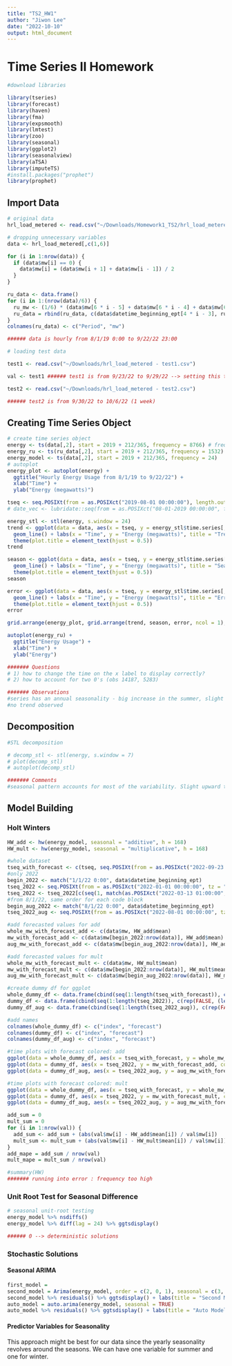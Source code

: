 ```yaml
---
title: "TS2_HW1"
author: "Jiwon Lee"
date: "2022-10-10"
output: html_document
---
```


# Time Series II Homework

```r
#download libraries

library(tseries)
library(forecast)
library(haven)
library(fma)
library(expsmooth)
library(lmtest)
library(zoo)
library(seasonal)
library(ggplot2)
library(seasonalview)
library(aTSA)
library(imputeTS)
#install.packages("prophet")
library(prophet)
```


## Import Data

```r
# original data
hrl_load_metered <- read.csv("~/Downloads/Homework1_TS2/hrl_load_metered.csv")

# dropping unnecessary variables
data <- hrl_load_metered[,c(1,6)]

for (i in 1:nrow(data)) {
  if (data$mw[i] == 0) {
    data$mw[i] = (data$mw[i + 1] + data$mw[i - 1]) / 2
  }
}

ru_data <- data.frame()
for (i in 1:(nrow(data)/6)) {
  ru_mw <- (1/6) * (data$mw[6 * i - 5] + data$mw[6 * i - 4] + data$mw[6 * i - 3] + data$mw[6 * i - 2] + data$mw[6 * i - 1] + data$mw[6 * i])
  ru_data = rbind(ru_data, c(data$datetime_beginning_ept[4 * i - 3], ru_mw))
}
colnames(ru_data) <- c("Period", "mw")

###### data is hourly from 8/1/19 0:00 to 9/22/22 23:00

# loading test data

test1 <- read.csv("~/Downloads/hrl_load_metered - test1.csv")

val <- test1 ###### test1 is from 9/23/22 to 9/29/22 --> setting this to validation (1 week)

test2 <- read.csv("~/Downloads/hrl_load_metered - test2.csv")

###### test2 is from 9/30/22 to 10/6/22 (1 week)
```

## Creating Time Series Object

```r
# create time series object
energy <- ts(data[,2], start = 2019 + 212/365, frequency = 8766) # frequency = 24 hours * 365.25 days in a year
energy_ru <- ts(ru_data[,2], start = 2019 + 212/365, frequency = 1532)
energy_model <- ts(data[,2], start = 2019 + 212/365, frequency = 24)
# autoplot
energy_plot <- autoplot(energy) +
  ggtitle("Hourly Energy Usage from 8/1/19 to 9/22/22") +
  xlab("Time") +
  ylab("Energy (megawatts)")

tseq <- seq.POSIXt(from = as.POSIXct("2019-08-01 00:00:00"), length.out = nrow(data), by = "hours")
# date_vec <- lubridate::seq(from = as.POSIXct("08-01-2019 00:00:00", format = "%m-%d-%Y %h:%m:%s"), to = as.POSIXct("09-22-2022 23:00:00", format = "%m-%d-%y %h:%m:%s"), by = "4 hr")

energy_stl <- stl(energy, s.window = 24)
trend <- ggplot(data = data, aes(x = tseq, y = energy_stl$time.series[,"trend"])) + 
  geom_line() + labs(x = "Time", y = "Energy (megawatts)", title = "Trend of Hourly Energy Usage") + 
  theme(plot.title = element_text(hjust = 0.5))
trend

season <- ggplot(data = data, aes(x = tseq, y = energy_stl$time.series[,"seasonal"])) + 
  geom_line() + labs(x = "Time", y = "Energy (megawatts)", title = "Seasonality of Hourly Energy Usage") + 
  theme(plot.title = element_text(hjust = 0.5))
season

error <- ggplot(data = data, aes(x = tseq, y = energy_stl$time.series[,"remainder"])) + 
  geom_line() + labs(x = "Time", y = "Energy (megawatts)", title = "Error of Hourly Energy Usage") + 
  theme(plot.title = element_text(hjust = 0.5))
error

grid.arrange(energy_plot, grid.arrange(trend, season, error, ncol = 1), ncol = 2)

autoplot(energy_ru) +
  ggtitle("Energy Usage") +
  xlab("Time") +
  ylab("Energy")

####### Questions
# 1) how to change the time on the x label to display correctly? 
# 2) how to account for two 0's (obs 14187, 5283)

####### Observations
#series has an annual seasonality - big increase in the summer, slight increase in the winter
#no trend observed

```

## Decomposition

```r
#STL decomposition

# decomp_stl <- stl(energy, s.window = 7)
# plot(decomp_stl)
# autoplot(decomp_stl)

####### Comments
#seasonal pattern accounts for most of the variability. Slight upward trend but considering the length of the bar, it does not account for much variability in the data.
```

## Model Building

### Holt Winters 
```r
HW_add <- hw(energy_model, seasonal = "additive", h = 168)
HW_mult <- hw(energy_model, seasonal = "multiplicative", h = 168)

#whole dataset
tseq_with_forecast <- c(tseq, seq.POSIXt(from = as.POSIXct("2022-09-23 00:00:00", tz = "EST"), length.out = 168, by = "hours"))
#only 2022
begin_2022 <- match("1/1/22 0:00", data$datetime_beginning_ept)
tseq_2022 <- seq.POSIXt(from = as.POSIXct("2022-01-01 00:00:00", tz = "EST"), length.out = nrow(data) - begin_2022 + 170, by = "hours")
tseq_2022 <- tseq_2022[c(seq(1, match(as.POSIXct("2022-03-13 01:00:00", tz = "EST"), tseq_2022)), seq(match(as.POSIXct("2022-03-13 03:00:00", tz = "EST"), tseq_2022), length(tseq_2022)))]
#from 8/1/22, same order for each code block
begin_aug_2022 <- match("8/1/22 0:00", data$datetime_beginning_ept)
tseq_2022_aug <- seq.POSIXt(from = as.POSIXct("2022-08-01 00:00:00", tz = "EST"), length.out = nrow(data) - begin_aug_2022 + 169, by = "hours")

#add forecasted values for add
whole_mw_with_forecast_add <- c(data$mw, HW_add$mean)
mw_with_forecast_add <- c(data$mw[begin_2022:nrow(data)], HW_add$mean)
aug_mw_with_forecast_add <- c(data$mw[begin_aug_2022:nrow(data)], HW_add$mean)

#add forecasted values for mult
whole_mw_with_forecast_mult <- c(data$mw, HW_mult$mean)
mw_with_forecast_mult <- c(data$mw[begin_2022:nrow(data)], HW_mult$mean)
aug_mw_with_forecast_mult <- c(data$mw[begin_aug_2022:nrow(data)], HW_mult$mean)

#create dummy df for ggplot
whole_dummy_df <- data.frame(cbind(seq(1:length(tseq_with_forecast)), c(rep(FALSE, (length(tseq))), rep(TRUE, 168))))
dummy_df <- data.frame(cbind(seq(1:length(tseq_2022)), c(rep(FALSE, (length(tseq_2022) - 168)), rep(TRUE, 168))))
dummy_df_aug <- data.frame(cbind(seq(1:length(tseq_2022_aug)), c(rep(FALSE, (length(tseq_2022_aug) - 168)), rep(TRUE, 168))))

#add names
colnames(whole_dummy_df) <- c("index", "forecast")
colnames(dummy_df) <- c("index", "forecast")
colnames(dummy_df_aug) <- c("index", "forecast")

#time plots with forecast colored: add
ggplot(data = whole_dummy_df, aes(x = tseq_with_forecast, y = whole_mw_with_forecast_add, color = factor(forecast), group = 1)) + scale_x_datetime(date_labels = "%Y") + geom_line() + scale_color_manual(values = c("#648fff", "#ffb000"), labels = c("Original", "Forecast")) + labs(x = "Time", y = "Energy (megawatts)", title = "Additive HW Forecast for 9/23/22-9/29/22", color = "Data")
ggplot(data = dummy_df, aes(x = tseq_2022, y = mw_with_forecast_add, color = factor(forecast), group = 1)) + scale_x_datetime(date_labels = "%m/%Y") + geom_line() + scale_color_manual(values = c("#648fff", "#ffb000"), labels = c("Original", "Forecast")) + labs(x = "Time", y = "Energy (megawatts)", title = "Additive HW Forecast for 9/23/22-9/29/22", color = "Data")
ggplot(data = dummy_df_aug, aes(x = tseq_2022_aug, y = aug_mw_with_forecast_add, color = factor(forecast), group = 1)) + scale_x_datetime(date_labels = "%m/%d/%Y") + geom_line() + scale_color_manual(values = c("#648fff", "#ffb000"), labels = c("Original", "Forecast")) + labs(x = "Time", y = "Energy (megawatts)", title = "Additive HW Forecast for 9/23/22-9/29/22", color = "Data")

#time plots with forecast colored: mult
ggplot(data = whole_dummy_df, aes(x = tseq_with_forecast, y = whole_mw_with_forecast_mult, color = factor(forecast), group = 1)) + scale_x_datetime(date_labels = "%Y") + geom_line() + scale_color_manual(values = c("#648fff", "#ffb000"), labels = c("Original", "Forecast")) + labs(x = "Time", y = "Energy (megawatts)", title = "Multiplicative HW Forecast for 9/23/22-9/29/22", color = "Data")
ggplot(data = dummy_df, aes(x = tseq_2022, y = mw_with_forecast_mult, color = factor(forecast), group = 1)) + scale_x_datetime(date_labels = "%m/%Y") + geom_line() + scale_color_manual(values = c("#648fff", "#ffb000"), labels = c("Original", "Forecast")) + labs(x = "Time", y = "Energy (megawatts)", title = "Multiplicative HW Forecast for 9/23/22-9/29/22", color = "Data")
ggplot(data = dummy_df_aug, aes(x = tseq_2022_aug, y = aug_mw_with_forecast_mult, color = factor(forecast), group = 1)) + scale_x_datetime(date_labels = "%m/%d/%Y") + geom_line() + scale_color_manual(values = c("#648fff", "#ffb000"), labels = c("Original", "Forecast")) + labs(x = "Time", y = "Energy (megawatts)", title = "Multiplicative HW Forecast for 9/23/22-9/29/22", color = "Data")

add_sum = 0
mult_sum = 0
for (i in 1:nrow(val)) {
  add_sum <- add_sum + (abs(val$mw[i] - HW_add$mean[i]) / val$mw[i])
  mult_sum <- mult_sum + (abs(val$mw[i] - HW_mult$mean[i]) / val$mw[i])
}
add_mape = add_sum / nrow(val)
mult_mape = mult_sum / nrow(val)

#summary(HW)
####### running into error : frequency too high

```

### Unit Root Test for Seasonal Difference

```r
# seasonal unit-root testing
energy_model %>% nsdiffs()
energy_model %>% diff(lag = 24) %>% ggtsdisplay()

###### 0 --> deterministic solutions
```

### Stochastic Solutions

#### Seasonal ARIMA

```r

first_model = 
second_model = Arima(energy_model, order = c(2, 0, 1), seasonal = c(3, 1, 0))
second_model %>% residuals() %>% ggtsdisplay() + labs(title = "Second Model: ARIMA(2,0,1)(3,1,0)[24]")
auto_model = auto.arima(energy_model, seasonal = TRUE)
auto_model %>% residuals() %>% ggtsdisplay() + labs(title = "Auto Model: ARIMA(5,0,0)(2,1,0)[24]")

```


#### Predictor Variables for Seasonality

This approach might be best for our data since the yearly seasonality revolves around the seasons. 
We can have one variable for summer and one for winter.
















